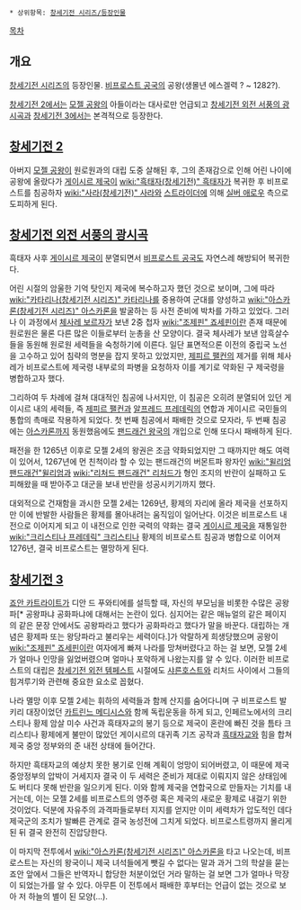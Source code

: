  * 상위항목: [[창세기전 시리즈/등장인물]]

[[목차]]
== 개요 ==
[[창세기전 시리즈]]의 등장인물. [[비프로스트 공국]]의 공왕(생몰년 에스겔력 ? ~ 1282?).

[[창세기전 2]]에서는 [[모젤 공왕]]의 아들이라는 대사로만 언급되고 [[창세기전 외전 서풍의 광시곡]]과 [[창세기전 3]]에서는 본격적으로 등장한다.

== [[창세기전 2]] ==
아버지 [[모젤 공왕]]이 원로원과의 대립 도중 살해된 후, 그의 존재감으로 인해 어린 나이에 공왕에 올랐다가 [[게이시르 제국]]이 [[wiki:"흑태자(창세기전)" 흑태자]]가 복귀한 후 비프로스트를 침공하자 [[wiki:"사라(창세기전)" 사라]]와 [[스트라이더]]에 의해 [[실버 애로우]] 측으로 도피하게 된다.

== [[창세기전 외전 서풍의 광시곡]] ==
흑태자 사후 [[게이시르 제국]]이 분열되면서 [[비프로스트 공국]]도 자연스레 해방되어 복귀한다.

어린 시절의 암울한 기억 탓인지 제국에 복수하고자 했던 것으로 보이며, 그에 따라 [[wiki:"카타리나(창세기전 시리즈)" 카타리나]]를 중용하여 군대를 양성하고 [[wiki:"아스카론(창세기전 시리즈)" 아스카론]]을 발굴하는 등 사전 준비에 박차를 가하고 있었다. 그러나 이 과정에서 [[체사레 보르자]]가 보낸 2중 첩자 [[wiki:"조제핀" 죠세핀]]이란 존재 때문에 원로원은 물론 다른 많은 이들로부터 눈총을 산 모양이다. 결국 체사레가 보낸 암흑살수들을 동원해 원로원 세력들을 숙청하기에 이른다. 일단 표면적으론 이전의 중립국 노선을 고수하고 있어 침략의 명분을 잡지 못하고 있었지만, [[제피르 팰컨]]의 제거를 위해 체사레가 비프로스트에 제국령 내부로의 파병을 요청하자 이를 계기로 약화된 구 제국령을 병합하고자 했다.

그리하여 두 차례에 걸쳐 대대적인 침공에 나서지만, 이 침공은 오히려 분열되어 있던 게이시르 내의 세력들, 즉 [[제피르 팰컨]]과 [[알프레드 프레데릭]]의 연합과 게이시르 국민들의 통합의 촉매로 작용하게 되었다. 첫 번째 침공에서 패배한 것으로 모자라, 두 번째 침공에는 [[아스카론]]까지 동원했음에도 [[팬드래건 왕국]]의 개입으로 인해 또다시 패배하게 된다.

패전을 한 1265년 이후로 모젤 2세의 왕권은 조금 약화되었지만 그 때까지만 해도 여력이 있어서, 1267년에 먼 친척이라 할 수 있는 팬드래건의 버몬트파 왕자인 [[wiki:"윌리엄 팬드래건"윌리엄]]과 [[wiki:"리처드 팬드래건" 리처드]]가 형인 조지의 반란이 실패하고 도피해왔을 때 받아주고 대군을 보내 반란을 성공시키기까지 했다.

대외적으로 건재함을 과시한 모젤 2세는 1269년, 황제의 자리에 올라 제국을 선포하지만 이에 반발한 사람들은 황제를 몰아내려는 움직임이 일어난다. 이것은 비프로스트 내전으로 이어지게 되고 이 내전으로 인한 국력의 약화는 결국 [[게이시르 제국]]을 재통일한 [[wiki:"크리스티나 프레데릭" 크리스티나]] 황제의 비프로스트 침공과 병합으로 이어져 1276년, 결국 비프로스트는 멸망하게 된다.

== [[창세기전 3]] ==
[[죠안 카트라이트]]가 디안 드 푸와티에를 설득할 때, 자신의 부모님을 비롯한 수많은 공왕파[* 공왕파냐 공화파냐에 대해서는 논란이 있다. 심지어는 같은 매뉴얼의 같은 페이지의 같은 문장 안에서도 공왕파라고 했다가 공화파라고 했다가 말을 바꾼다. 대립하는 개념은 황제파 또는 왕당파라고 불리우는 세력이다.]가 악랄하게 희생당했으며 공왕이 [[wiki:"조제핀" 죠세핀]]이란 여자에게 빠져 나라를 망쳐버렸다고 하는 걸 보면, 모젤 2세가 얼마나 인망을 잃었버렸으며 얼마나 포악하게 나왔는지를 알 수 있다. 이러한 비프로스트의 대립은 [[창세기전 외전 템페스트]] 시절에도 [[샤른호스트]]와 리처드 사이에서 그들의 힘겨루기와 관련해 중요한 요소로 꼽혔다.

나라 멸망 이후 모젤 2세는 휘하의 세력들과 함께 산지를 숨어다니며 구 비프로스트 발키리 대장이었던 [[카트린느 메디시스]]와 함께 독립운동을 하게 되고, 인페르노에서의 크리스티나 황제 암살 미수 사건과 흑태자교의 봉기 등으로 제국이 혼란에 빠진 것을 틈타 크리스티나 황제에게 불만이 많았던 게이시르의 대귀족 기즈 공작과 [[흑태자교]]와 힘을 합쳐 제국 중앙 정부와의 준 내전 상태에 들어간다.

하지만 흑태자교의 예상치 못한 봉기로 인해 계획이 엉망이 되어버렸고, 이 때문에 제국 중앙정부의 압박이 거세지자 결국 이 두 세력은 준비가 제대로 이뤄지지 않은 상태임에도 버티다 못해 반란을 일으키게 된다. 이와 함께 제국을 연합국으로 만들자는 기치를 내거는데, 이는 모젤 2세를 비프로스트의 영주령 혹은 제국의 새로운 황제로 내걸기 위한 것이었다. 덕분에 자유주의 과격파들로부터 지지를 얻지만 이미 세력차가 압도적인 데다 제국군의 조치가 발빠른 관계로 결국 농성전에 그치게 되었다. 비프로스트령까지 몰리게 된 뒤 결국 완전히 진압당한다. 

이 마지막 전투에서 [[wiki:"아스카론(창세기전 시리즈)" 아스카론]]을 타고 나오는데, 비프로스트는 자신의 왕국이니 제국 녀석들에게 뺏길 수 없다는 말과 과거 그의 학살을 묻는 죠안 앞에서 그들은 반역자니 합당한 처분이었던 거라 말하는 걸 보면 그가 얼마나 막장이 되었는가를 알 수 있다. 아무튼 이 전투에서 패배한 후부터는 언급이 없는 것으로 보아 저 하늘의 별이 된 모양(…).

